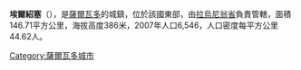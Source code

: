 '''埃爾紹塞'''（{{lang-es|El Sauce}}），是[[薩爾瓦多|薩爾瓦多]]的城鎮，位於該國東部，由[[拉烏尼翁省_(薩爾瓦多)|拉烏尼翁省]]負責管轄，面積146.71平方公里，海拔高度386米，2007年人口6,546，人口密度每平方公里44.62人。

{{Coord|13|40|8|N|87|48|2|W|display=title}}

{{ElSalvador-geo-stub}}
[[Category:薩爾瓦多城市|Category:薩爾瓦多城市]]